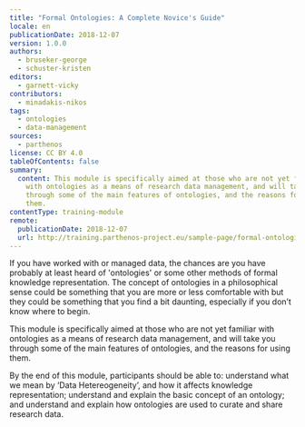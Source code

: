 ```yaml
---
title: "Formal Ontologies: A Complete Novice's Guide"
locale: en
publicationDate: 2018-12-07
version: 1.0.0
authors:
  - bruseker-george
  - schuster-kristen
editors:
  - garnett-vicky
contributors:
  - minadakis-nikos
tags:
  - ontologies
  - data-management
sources:
  - parthenos
license: CC BY 4.0
tableOfContents: false
summary:
  content: This module is specifically aimed at those who are not yet familiar
    with ontologies as a means of research data management, and will take you
    through some of the main features of ontologies, and the reasons for using
    them.
contentType: training-module
remote:
  publicationDate: 2018-12-07
  url: http://training.parthenos-project.eu/sample-page/formal-ontologies-a-complete-novices-guide/
---
```

If you have worked with or managed data, the chances are you have probably at least heard of 'ontologies' or some other methods of formal knowledge representation. The concept of ontologies in a philosophical sense could be something that you are more or less comfortable with but they could be something that you find a bit daunting, especially if you don’t know where to begin.

This module is specifically aimed at those who are not yet familiar with ontologies as a means of research data management, and will take you through some of the main features of ontologies, and the reasons for using them.

By the end of this module, participants should be able to: understand what we mean by ‘Data Hetereogeneity’, and how it affects knowledge representation; understand and explain the basic concept of an ontology; and understand and explain how ontologies are used to curate and share research data.

<ExternalResource title="Interested in learning more?" subtitle="Check out Formal Ontologies: A Complete Novice’s Guide on PARTHENOS" url="http://training.parthenos-project.eu/sample-page/formal-ontologies-a-complete-novices-guide/" />

